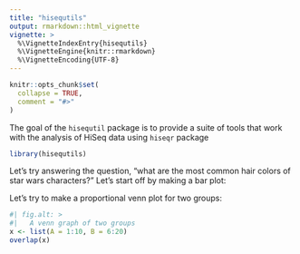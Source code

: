 ```yaml
---
title: "hisequtils"
output: rmarkdown::html_vignette
vignette: >
  %\VignetteIndexEntry{hisequtils}
  %\VignetteEngine{knitr::rmarkdown}
  %\VignetteEncoding{UTF-8}
---
```


```r
knitr::opts_chunk$set(
  collapse = TRUE,
  comment = "#>"
)
```

The goal of the `hisequtil` package is to provide a suite of tools that work with the 
analysis of HiSeq data using `hiseqr` package

```r
library(hisequtils)
```
Let's try answering the question, "what are the most common hair colors of star wars characters?" Let's start off by making a bar plot:

Let's try to make a proportional venn plot for two groups:

```r
#| fig.alt: >
#|   A venn graph of two groups
x <- list(A = 1:10, B = 6:20)
overlap(x)
```
